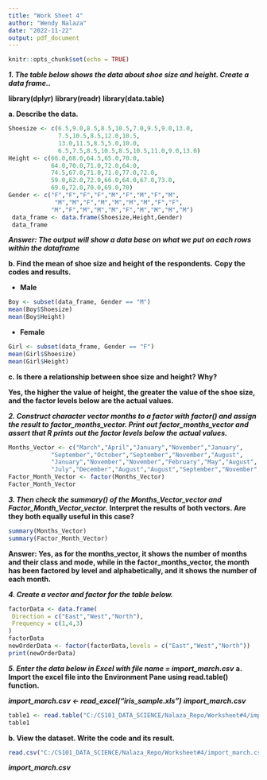 ```yaml
---
title: "Work Sheet 4"
author: "Wendy Nalaza"
date: "2022-11-22"
output: pdf_document
---
```


```r
knitr::opts_chunk$set(echo = TRUE)
```

***1. The table below shows the data about shoe size and height. Create a data frame..***

**library(dplyr)**
**library(readr)**
**library(data.table)**


**a. Describe the data.**

```r
Shoesize <- c(6.5,9.0,8.5,8.5,10.5,7.0,9.5,9.0,13.0,
              7.5,10.5,8.5,12.0,10.5,
              13.0,11.5,8.5,5.0,10.0,
              6.5,7.5,8.5,10.5,8.5,10.5,11.0,9.0,13.0)
Height <- c(66.0,68.0,64.5,65.0,70.0,
            64.0,70.0,71.0,72.0,64.0,
            74.5,67.0,71.0,71.0,77.0,72.0,
            59.0,62.0,72.0,66.0,64.0,67.0,73.0,
            69.0,72.0,70.0,69.0,70)
Gender <- c("F","F","F","F","M","F","M","F","M",
             "M","M","F","M","M","M","M","F","F",
            "M","F","M","M","M","F","M","M","M","M")
 data_frame <- data.frame(Shoesize,Height,Gender)
 data_frame
```
 
***Answer: The output will show a data base on what we put on each rows within the dataframe***
 
**b. Find the mean of shoe size and height of the respondents.**
**Copy the codes and results.**

+
**Male**

```r
Boy <- subset(data_frame, Gender == "M")
mean(Boy$Shoesize)
mean(Boy$Height)
```

+
**Female**

```r
Girl <- subset(data_frame, Gender == "F")
mean(Girl$Shoesize)
mean(Girl$Height)
```

**c. Is there a relationship between shoe size and height? Why?**

**Yes, the higher the value of height, the greater the value of the shoe size,** 
**and the factor levels below are the actual values.**

***2. Construct character vector months to a factor with factor() and assign the result to factor_months_vector. Print out factor_months_vector and assert that R prints out the factor levels below the actual values.***

```r
Months_Vector <- c("March","April","January","November","January",
            "September","October","September","November","August",
            "January","November","November","February","May","August",
            "July","December","August","August","September","November","February","April")
Factor_Month_Vector <- factor(Months_Vector)
Factor_Month_Vector
```

***3. Then check the summary() of the Months_Vector_vector and Factor_Month_Vector_vector.***
**Interpret the results of both vectors. Are they both equally useful in this case?**

```r
summary(Months_Vector)
summary(Factor_Month_Vector)
```

**Answer: Yes, as for the months_vector, it shows the number of months and their class and mode, while in the factor_months_vector, the month has been factored by level and alphabetically, and it shows the number of each month.**

***4. Create a vector and factor for the table below.***

```r
factorData <- data.frame(
 Direction = c("East","West","North"),
 Frequency = c(1,4,3)
)
factorData
newOrderData <- factor(factorData,levels = c("East","West","North"))
print(newOrderData)
```

***5. Enter the data below in Excel with file name = import_march.csv***
**a. Import the excel file into the Environment Pane using read.table() function.**

***import_march.csv <- read_excel("iris_sample.xls")***
***import_march.csv***
```r
table1 <- read.table("C:/CS101_DATA_SCIENCE/Nalaza_Repo/Worksheet#4/import_march.csv", header = TRUE, sep = ",")
table1
```

**b. View the dataset. Write the code and its result.**
```r
read.csv("C:/CS101_DATA_SCIENCE/Nalaza_Repo/Worksheet#4/import_march.csv")
```
***import_march.csv***